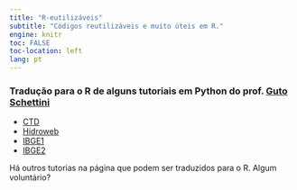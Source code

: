 ```yaml
---
title: "R-eutilizáveis"
subtitle: "Códigos reutilizáveis e muito úteis em R."
engine: knitr
toc: FALSE
toc-location: left
lang: pt
---
```


### Tradução para o R de alguns tutoriais em Python do prof. [Guto Schettini](https://gutoschettini.github.io/Analise_Dados_Python/)

- [CTD](CTD/CTD.html)  
- [Hidroweb](hidroweb/hidroweb.html)  
- [IBGE1](IBGE1/IBGE1.html)  
- [IBGE2](IBGE2/IBGE2.html)  

:::aside
Há outros tutorias na página que podem ser traduzidos para o R. Algum voluntário?
:::
